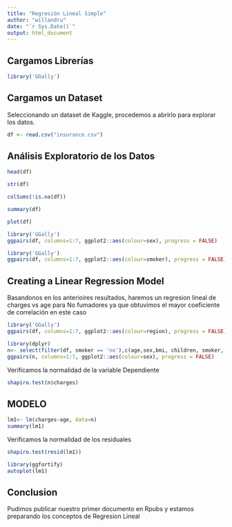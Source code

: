 ```yaml
---
title: "Regresión Lineal Simple"
author: "willandru"
date: "`r Sys.Date()`"
output: html_document
---
```


## Cargamos Librerías

```r
library('GGally')
```


## Cargamos un Dataset

Seleccionando un dataset de Kaggle, procedemos a abrirlo para explorar los datos.

```r
df <- read.csv("insurance.csv")
```

## Análisis Exploratorio de los Datos

```r
head(df)
```
```r
str(df)
```
```r
colSums(!is.na(df))
```

```r
summary(df)
```
```r
plot(df)
```


```r
library('GGally')
ggpairs(df, columns=1:7, ggplot2::aes(colour=sex), progress = FALSE)
```

```r
library('GGally')
ggpairs(df, columns=1:7, ggplot2::aes(colour=smoker), progress = FALSE)
```



## Creating a Linear Regression Model

Basandonos en los anterioires resultados, haremos un regresion lineal  de charges vs age para No fumadores ya que obtuvimos el mayor coeficiente de correlación en este caso

```r
library('GGally')
ggpairs(df, columns=1:7, ggplot2::aes(colour=region), progress = FALSE) 
```

```r
library(dplyr)
n<- select(filter(df, smoker == 'no'),c(age,sex,bmi, children, smoker, region, charges))
ggpairs(n, columns=1:7, ggplot2::aes(colour=sex), progress = FALSE) 

```
Verificamos la normalidad de la variable Dependiente
```r
shapiro.test(n$charges)

```

## MODELO

```r
lm1<- lm(charges~age, data=n)
summary(lm1)
```
Verificamos la normalidad de los residuales
```r
shapiro.test(resid(lm1))

```



```r
library(ggfortify)
autoplot(lm1)
```

## Conclusion

Pudimos publicar nuestro primer documento en Rpubs y estamos preparando los conceptos de Regresion Lineal





